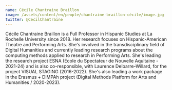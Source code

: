 ```yaml
---
name: Cécile Chantraine Braillon
image: /assets/content/en/people/chantraine-braillon-cécile/image.jpg
twitter: @CecilChantraine
---
```

Cécile Chantraine Braillon is a Full Professor in Hispanic Studies at La Rochelle University since 2018. Her research focuses on Hispanic-American Theatre and Performing Arts. She's involved in the transdisciplinary field of Digital Humanities and currently leading research programs about the computing methods applied to research in Performing Arts. She's leading the research project ESNA (Ecole du Spectateur de Nouvelle Aquitaine - 2021-24) and is also co-responsible, with Laurence Delbarre-Willard, for the project VISUAL STAGING (2016-2022). She's also leading a work package in the Erasmus + DiMPAh project (Digital Methods Platform for Arts and Humanities / 2020-2023).
